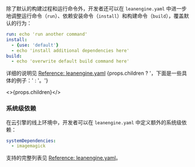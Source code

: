 除了默认的构建过程和运行命令外，开发者还可以在 `leanengine.yaml` 中进一步地调整运行命令（`run`）、依赖安装命令（`install`）和构建命令（`build`），覆盖默认的行为：

```yaml title='leanengine.yaml'
run: echo 'run another command'
install:
  - {use: 'default'}
  - echo 'install additional dependencies here'
build:
  - echo 'overwrite default build command here'
```

<p>
  详细的说明见 <a href='/v3/sdk/engine/deep-dive/leanengine-yaml'>Reference: leanengine.yaml</a>
  {props.children ? '，下面是一些具体的例子：' : '。'}
</p>

<>{props.children}</>

### 系统级依赖

在云引擎的线上环境中，开发者可以在 `leanengine.yaml` 中定义额外的系统级依赖：

```yaml title='leanengine.yaml'
systemDependencies:
  - imagemagick
```

支持的完整列表见 [Reference: leanengine.yaml](/v3/sdk/engine/deep-dive/leanengine-yaml#systemdependencies-系统级依赖)。
